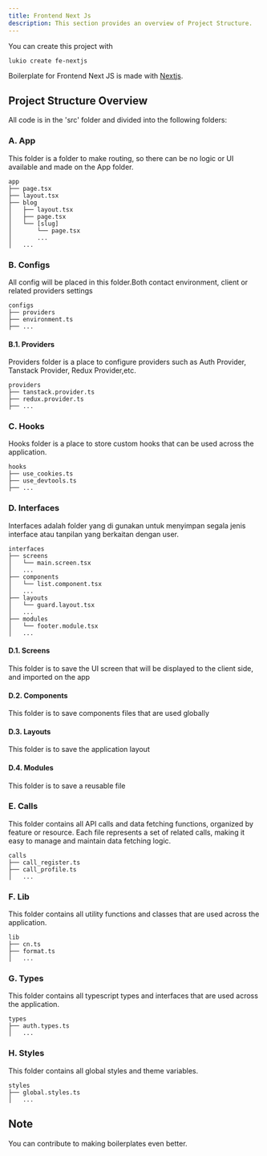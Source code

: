 ```yaml
---
title: Frontend Next Js
description: This section provides an overview of Project Structure.
---
```


You can create this project with 
```
lukio create fe-nextjs
```

Boilerplate for Frontend Next JS is made with [Nextjs](https://nextjs.org/).

## Project Structure Overview
All code is in the 'src' folder and divided into the following folders:

### A. App

This folder is a folder to make routing, so there can be no logic or UI available and made on the App folder.

```
app                         
├── page.tsx                
├── layout.tsx              
├── blog
│   ├── layout.tsx          
│   ├── page.tsx            
│   └── [slug]
│       └── page.tsx    
│       ...
│   ...    
```

### B. Configs
All config will be placed in this folder.Both contact environment, client or related providers settings
```
configs                         
├── providers                
├── environment.ts                
├── ...                    
```

#### B.1. Providers
Providers folder is a place to configure providers such as Auth Provider, Tanstack Provider, Redux Provider,etc.
```
providers                         
├── tanstack.provider.ts                
├── redux.provider.ts                    
├── ...                    
```

### C. Hooks
Hooks folder is a place to store custom hooks that can be used across the application.
```
hooks                         
├── use_cookies.ts                
├── use_devtools.ts                    
├── ...                    
```

### D. Interfaces
Interfaces adalah folder yang di gunakan untuk menyimpan segala jenis interface atau tanpilan yang berkaitan dengan user.
```
interfaces                         
├── screens      
│   └── main.screen.tsx       
│   ...          
├── components                    
│   └── list.component.tsx                 
│   ...          
├── layouts               
│   └── guard.layout.tsx                 
│   ...          
├── modules               
│   └── footer.module.tsx                 
│   ...          
```
#### D.1. Screens
This folder is to save the UI screen that will be displayed to the client side, and imported on the app
#### D.2. Components
This folder is to save components files that are used globally
#### D.3. Layouts
This folder is to save the application layout
#### D.4. Modules
This folder is to save a reusable file

### E. Calls
This folder contains all API calls and data fetching functions, organized by feature or resource. Each file represents a set of related calls, making it easy to manage and maintain data fetching logic.
```
calls   
├── call_register.ts
├── call_profile.ts
│   ...
```

### F. Lib
This folder contains all utility functions and classes that are used across the application.
```
lib   
├── cn.ts
├── format.ts
│   ...
```

### G. Types
This folder contains all typescript types and interfaces that are used across the application.
```
types   
├── auth.types.ts
│   ...
```

### H. Styles
This folder contains all global styles and theme variables.
```
styles   
├── global.styles.ts
│   ...
```

## Note
You can contribute to making boilerplates even better.